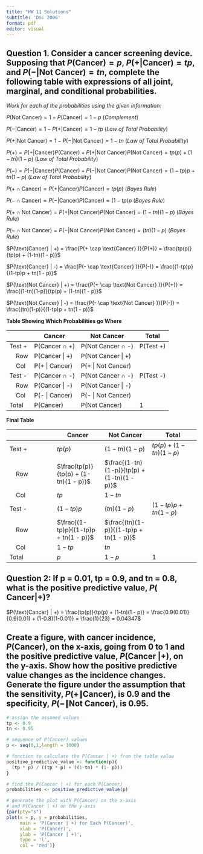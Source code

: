 ```yaml
---
title: "HW 11 Solutions"
subtitle: 'DS: 2006'
format: pdf
editor: visual
---
```


## Question 1. Consider a cancer screening device. Supposing that $P(\text{Cancer}) = p$, $P(+ | \text{Cancer}) = tp$, and $P(- | \text{Not Cancer}) = tn$, complete the following table with expressions of all joint, marginal, and conditional probabilities.

*Work for each of the probabilities using the given information:*

$P(\text{Not Cancer}) = 1 - P(\text{Cancer}) = 1 - p$ (*Complement*)

$P(- | \text{Cancer}) = 1 - P(+ | \text{Cancer}) = 1 - tp$ (*Law of Total Probability*)

$P(+ | \text{Not Cancer}) = 1 - P(- | \text{Not Cancer}) = 1 - tn$ (*Law of Total Probability*)

$P(+) = P(+ | \text{Cancer})P(\text{Cancer}) + P(+ | \text{Not Cancer})P(\text{Not Cancer}) = tp(p) + (1-tn)(1 - p)$ (*Law of Total Probability*)

$P(-) = P(- | \text{Cancer})P(\text{Cancer}) + P(- | \text{Not Cancer})P(\text{Not Cancer}) = (1-tp)p + tn(1 - p)$ (*Law of Total Probability*)

$P(+ \cap \text{Cancer}) = P(+ | \text{Cancer})P(\text{Cancer}) = tp(p)$ (*Bayes Rule*)

$P(- \cap \text{Cancer}) = P(- | \text{Cancer})P(\text{Cancer}) = (1-tp)p$ (*Bayes Rule*)

$P(+ \cap \text{Not Cancer}) = P(+ | \text{Not Cancer})P(\text{Not Cancer}) = (1-tn)(1-p)$ (*Bayes Rule*)

$P(- \cap \text{Not Cancer}) = P(- | \text{Not Cancer})P(\text{Not Cancer}) = (tn)(1-p)$ (*Bayes Rule*)

$P(\text{Cancer} | +) = \frac{P(+ \cap \text{Cancer} )}{P(+)} = \frac{tp(p)}{tp(p) + (1-tn)(1 - p)}$

$P(\text{Cancer} | -) = \frac{P(- \cap \text{Cancer} )}{P(-)} = \frac{(1-tp)p}{(1-tp)p + tn(1 - p)}$

$P(\text{Not Cancer} | +) = \frac{P(+ \cap \text{Not Cancer} )}{P(+)} = \frac{(1-tn)(1-p)}{tp(p) + (1-tn)(1 - p)}$

$P(\text{Not Cancer} | -) = \frac{P(- \cap \text{Not Cancer} )}{P(-)} = \frac{(tn)(1-p)}{(1-tp)p + tn(1 - p)}$

**Table Showing Which Probabilities go Where**

|         | Cancer             | Not Cancer             | Total     |
|---------|--------------------|------------------------|-----------|
| Test +  | P(Cancer $\cap$ +) | P(Not Cancer $\cap$ -) | P(Test +) |
|     Row | P(Cancer \| +)     | P(Not Cancer \| +)     |           |
|     Col | P(+ \| Cancer)     | P(+ \| Not Cancer)     |           |
| Test -  | P(Cancer $\cap$ -) | P(Not Cancer $\cap$ -) | P(Test -) |
|     Row | P(Cancer \| -)     | P(Not Cancer \| -)     |           |
|     Col | P(- \| Cancer)     | P(- \| Not Cancer)     |           |
| Total   | P(Cancer)          | P(Not Cancer)          | 1         |

**Final Table**

|         | Cancer                                | Not Cancer                              | Total                   |
|------------------|------------------|------------------|------------------|
| Test +  | $tp(p)$                               | $(1-tn)(1-p)$                           | $tp(p) + (1-tn)(1 - p)$ |
|     Row | $\frac{tp(p)}{tp(p) + (1-tn)(1 - p)}$ | $\frac{(1-tn)(1-p)}{tp(p) + (1-tn)(1 - p)}$   |                         |
|     Col | $tp$                                  | $1-tn$                                  |                         |
| Test -  | $(1-tp)p$                             | $(tn)(1-p)$                             | $(1-tp)p + tn(1 - p)$   |
|     Row | $\frac{(1-tp)p}{(1-tp)p + tn(1 - p)}$ | $\frac{(tn)(1-p)}{(1-tp)p + tn(1 - p)}$ |                         |
|     Col | $1-tp$                                | $tn$                                    |                         |
| Total   | $p$                                   | $1-p$                                   | $1$                     |

## Question 2: If p = 0.01, tp = 0.9, and tn = 0.8, what is the positive predictive value, $P(\text{ Cancer} | +)$?

$P(\text{Cancer} | +) = \frac{tp(p)}{tp(p) + (1-tn)(1 - p)} = \frac{0.9(0.01)}{0.9(0.01) + (1-0.8)(1-0.01)} = \frac{1}{23} = 0.04347$

## Create a figure, with cancer incidence, $P(\text{Cancer})$, on the x-axis, going from 0 to 1 and the positive predictive value, $P(\text{Cancer }|+)$, on the y-axis. Show how the positive predictive value changes as the incidence changes. Generate the figure under the assumption that the sensitivity, $P(+ \| \text{Cancer})$, is 0.9 and the specificity, $P(- \| \text{Not Cancer})$, is 0.95.

```r

# assign the assumed values
tp <- 0.9
tn <- 0.95

# sequence of P(Cancer) values
p <- seq(0,1,length = 1000)

# function to calculate the P(Cancer | +) from the table value
positive_predictive_value <- function(p){
  (tp * p) / ((tp * p) + ((1-tn) * (1- p)))
}

# find the P(Cancer | +) for each P(Cancer)
probabilities <- positive_predictive_value(p)

# generate the plot with P(Cancer) on the x-axis 
# and P(Cancer | +) on the y-axis
{par(pty="s")
plot(x = p, y = probabilities, 
     main = 'P(Cancer | +) for Each P(Cancer)', 
     xlab = 'P(Cancer)', 
     ylab = 'P(Cancer | +)', 
     type = 'l', 
     col = 'red')}

```
